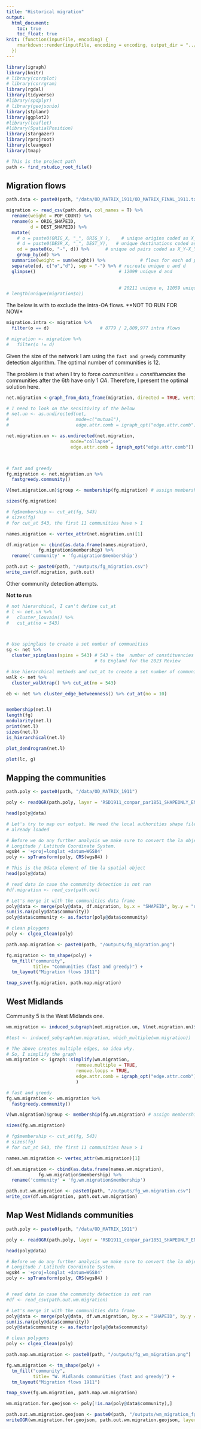 ```yaml
---
title: "Historical migration"
output:
  html_document:
    toc: true
    toc_float: true
knit: (function(inputFile, encoding) {
    rmarkdown::render(inputFile, encoding = encoding, output_dir = "../outputs/")
  })
---
```


```r
library(igraph)
library(knitr)
# library(corrplot)
# library(corrgram)
library(rgdal)
library(tidyverse)
#library(spdplyr)
# library(geojsonio)
library(stplanr)
library(ggplot2)
#library(leaflet)
#library(SpatialPosition)
library(stargazer)
library(rprojroot)
library(cleangeo)
library(tmap)

# This is the project path
path <- find_rstudio_root_file()
```

## Migration flows

```r
path.data <- paste0(path, "/data/OD_MATRIX_1911/OD_MATRIX_FINAL_1911.txt" )

migration <- read_csv(path.data, col_names = T) %>% 
  rename(weight = POP_COUNT) %>% 
  rename(o = ORIG_SHAPEID,
         d = DEST_SHAPEID) %>% 
  mutate(
    # o = paste0(ORIG_X, "_", ORIG_Y ),    # unique origins coded as X_Y
    # d = paste0(DESR_X, "_", DEST_Y),   # unique destinations coded as X_Y
    od = paste0(o, "-", d)) %>%      # unique od pairs coded as X_Y-X_Y (o_o_d_d)
    group_by(od) %>%          
  summarise(weight = sum(weight)) %>%             # flows for each od pair 
  separate(od, c("o","d"), sep = "-") %>% # recreate unique o and d
  glimpse()                               # 12099 unique d and 
  
  
                                          # 20211 unique o, 11059 unique d
# length(unique(migration$o))
```

The below is with to exclude the intra-OA flows. 
**NOT TO RUN FOR NOW*

```r

migration.intra <- migration %>% 
  filter(o == d)                   # 8779 / 2,809,977 intra flows

# migration <- migration %>% 
#   filter(o != d)
```

Given the size of the network I am using the `fast and greedy` community detection algorithm. 
The optimal number of communities is $12$.

The problem is that when I try to force $communities$ = $constituencies$ the communities after the $6th$ have only $1$ $OA$.
Therefore, I present the optimal solution here.


```r
net.migration <-graph_from_data_frame(migration, directed = TRUE, vertices = NULL)

# I need to look on the sensitivity of the below
# net.un <- as.undirected(net,
#                         mode=c("mutual"),
#                         edge.attr.comb = igraph_opt("edge.attr.comb"))

net.migration.un <- as.undirected(net.migration,
                        mode="collapse",
                        edge.attr.comb = igraph_opt("edge.attr.comb"))



# fast and greedy
fg.migration <- net.migration.un %>% 
  fastgreedy.community() 

V(net.migration.un)$group <- membership(fg.migration) # assign membership to vertices

sizes(fg.migration)

# fg$membership <- cut_at(fg, 543) 
# sizes(fg)
# for cut_at 543, the first 11 communities have > 1

names.migration <- vertex_attr(net.migration.un)[1]

df.migration <- cbind(as.data.frame(names.migration),
            fg.migration$membership) %>% 
  rename('community' = 'fg.migration$membership')

path.out <- paste0(path, "/outputs/fg_migration.csv")
write_csv(df.migration, path.out)
```

Other community detection attempts.

**Not to run**

```r
# not hierarchical, I can't define cut_at
# l <- net.un %>% 
#   cluster_louvain() %>% 
#   cut_at(no = 543)



# Use spinglass to create a set number of communities
sg <- net %>% 
  cluster_spinglass(spins = 543) # 543 = the  number of constituencies allocated
                                 # to England for the 2023 Review

# Use hierarchical methods and cut_at to create a set number of communities 
walk <- net %>% 
  cluster_walktrap() %>% cut_at(no = 543) 

eb <- net %>% cluster_edge_betweenness() %>% cut_at(no = 10)


membership(net.l)
length(fg)
modularity(net.l)
print(net.l)
sizes(net.l)
is_hierarchical(net.l)

plot_dendrogram(net.l)

plot(lc, g)

```

## Mapping the communities

```r

path.poly <- paste0(path, "/data/OD_MATRIX_1911")

poly <- readOGR(path.poly, layer = 'RSD1911_conpar_par1851_SHAPEONLY_ENGLAND')

head(poly@data)

# Let's try to map our output. We need the local authorities shape file we have 
# already loaded

# Before we do any further analysis we make sure to convert the la object to WGS84 
# Longitude / Latitude Coordinate System.
wgs84 = '+proj=longlat +datum=WGS84'
poly <- spTransform(poly, CRS(wgs84) )

# This is the @data element of the la spatial object
head(poly@data)

# read data in case the community detection is not run
#df.migration <- read_csv(path.out)

# Let's merge it with the communities data frame
poly@data <- merge(poly@data, df.migration, by.x = "SHAPEID", by.y = "name", all.x = T)
sum(is.na(poly@data$community))
poly@data$community <- as.factor(poly@data$community)

# clean ploygons
poly <- clgeo_Clean(poly)

path.map.migration <- paste0(path, "/outputs/fg_migration.png")

fg.migration <- tm_shape(poly) + 
  tm_fill("community", 
          title= "Communities (fast and greedy)") + 
  tm_layout("Migration flows 1911")

tmap_save(fg.migration, path.map.migration)
```

## West Midlands

Community 5 is the West Midlands one.

```r
wm.migration <- induced_subgraph(net.migration.un, V(net.migration.un)$group==5)

#test <- induced_subgraph(wm.migration, which_multiple(wm.migration))

# The above creates multiple edges, no idea why.
# So, I simplify the graph
wm.migration <- igraph::simplify(wm.migration, 
                          remove.multiple = TRUE, 
                          remove.loops = TRUE,
                          edge.attr.comb = igraph_opt("edge.attr.comb")
                          )

# fast and greedy
fg.wm.migration <- wm.migration %>% 
  fastgreedy.community() 

V(wm.migration)$group <- membership(fg.wm.migration) # assign membership to vertices

sizes(fg.wm.migration)

# fg$membership <- cut_at(fg, 543) 
# sizes(fg)
# for cut_at 543, the first 11 communities have > 1

names.wm.migration <- vertex_attr(wm.migration)[1]

df.wm.migration <- cbind(as.data.frame(names.wm.migration),
            fg.wm.migration$membership) %>% 
  rename('community' = 'fg.wm.migration$membership')

path.out.wm.migration <- paste0(path, "/outputs/fg_wm.migration.csv")
write_csv(df.wm.migration, path.out.wm.migration)
```

## Map West Midlands communities

```r
path.poly <- paste0(path, "/data/OD_MATRIX_1911")

poly <- readOGR(path.poly, layer = 'RSD1911_conpar_par1851_SHAPEONLY_ENGLAND')

head(poly@data)

# Before we do any further analysis we make sure to convert the la object to WGS84 
# Longitude / Latitude Coordinate System.
wgs84 = '+proj=longlat +datum=WGS84'
poly <- spTransform(poly, CRS(wgs84) )


# read data in case the community detection is not run
#df <- read_csv(path.out.wm.migration)

# Let's merge it with the communities data frame
poly@data <- merge(poly@data, df.wm.migration, by.x = "SHAPEID", by.y = "name", all.x = T)
sum(is.na(poly@data$community))
poly@data$community <- as.factor(poly@data$community)

# clean polygons
poly <- clgeo_Clean(poly)

path.map.wm.migration <- paste0(path, "/outputs/fg_wm_migration.png")

fg.wm.migration <- tm_shape(poly) + 
  tm_fill("community", 
          title= "W. Midlands communities (fast and greedy)") + 
  tm_layout("Migration flows 1911")

tmap_save(fg.wm.migration, path.map.wm.migration)

wm.migration.for.geojson <- poly[!is.na(poly@data$community),]

path.out.wm.migration.geojson <- paste0(path, "/outputs/wm_migration_fg.geojson")
writeOGR(wm.migration.for.geojson, path.out.wm.migration.geojson, layer="meuse", driver="GeoJSON")
```
